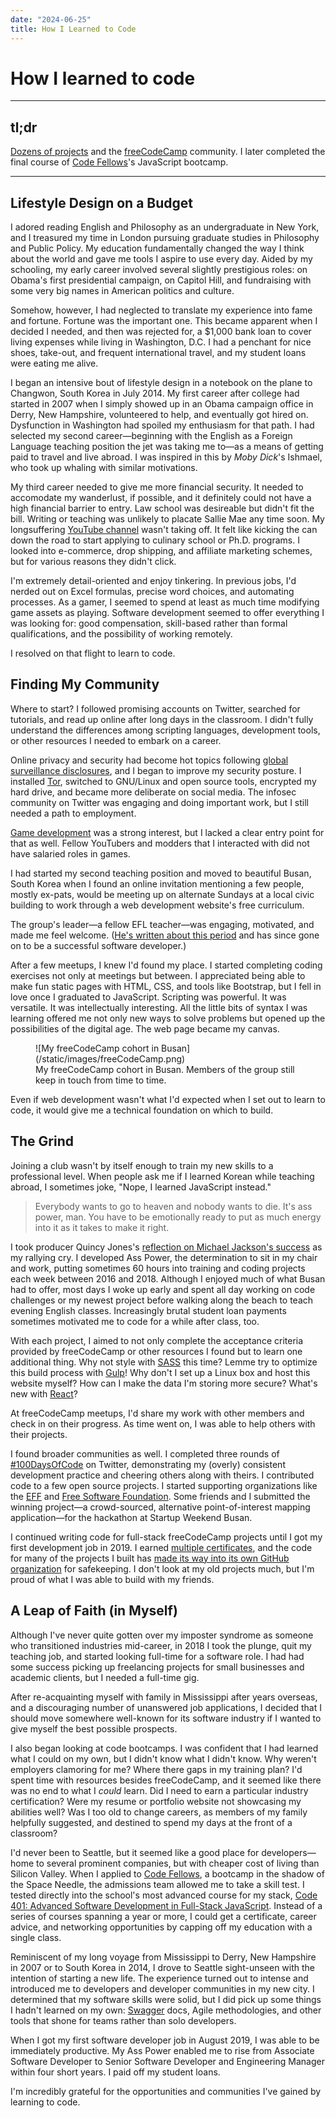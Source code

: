 ```yaml
---
date: "2024-06-25"
title: How I Learned to Code
---
```


# How I learned to code

---

## tl;dr

[Dozens of projects](https://github.com/orgs/CharmedSatyr-freeCodeCamp/repositories?type=all)
and the [freeCodeCamp](https://www.freeCodeCamp.org) community. I later
completed the final course of [Code Fellows](https://www.codefellows.org/)'s
JavaScript bootcamp.

---

## Lifestyle Design on a Budget

I adored reading English and Philosophy as an undergraduate in New York, and I
treasured my time in London pursuing graduate studies in Philosophy and Public
Policy. My education fundamentally changed the way I think about the world and
gave me tools I aspire to use every day. Aided by my schooling, my early career
involved several slightly prestigious roles: on Obama's first presidential
campaign, on Capitol Hill, and fundraising with some very big names in American
politics and culture.

Somehow, however, I had neglected to translate my experience into fame and
fortune. Fortune was the important one. This became apparent when I decided I
needed, and then was rejected for, a $1,000 bank loan to cover living expenses
while living in Washington, D.C. I had a penchant for nice shoes, take-out, and
frequent international travel, and my student loans were eating me alive.

I began an intensive bout of lifestyle design in a notebook on the plane to
Changwon, South Korea in July 2014. My first career after college had started in
2007 when I simply showed up in an Obama campaign office in Derry, New
Hampshire, volunteered to help, and eventually got hired on. Dysfunction in
Washington had spoiled my enthusiasm for that path. I had selected my second
career—beginning with the English as a Foreign Language teaching position the
jet was taking me to—as a means of getting paid to travel and live abroad. I was
inspired in this by _Moby Dick_'s Ishmael, who took up whaling with similar
motivations.

My third career needed to give me more financial security. It needed to
accomodate my wanderlust, if possible, and it definitely could not have a high
financial barrier to entry. Law school was desireable but didn't fit the bill.
Writing or teaching was unlikely to placate Sallie Mae any time soon. My
longsuffering [YouTube channel](https://www.youtube.com/user/wenwrendogaming)
wasn't taking off. It felt like kicking the can down the road to start applying
to culinary school or Ph.D. programs. I looked into e-commerce, drop shipping,
and affiliate marketing schemes, but for various reasons they didn't click.

I'm extremely detail-oriented and enjoy tinkering. In previous jobs, I'd nerded
out on Excel formulas, precise word choices, and automating processes. As a
gamer, I seemed to spend at least as much time modifying game assets as playing.
Software development seemed to offer everything I was looking for: good
compensation, skill-based rather than formal qualifications, and the possibility
of working remotely.

I resolved on that flight to learn to code.

## Finding My Community

Where to start? I followed promising accounts on Twitter, searched for
tutorials, and read up online after long days in the classroom. I didn't fully
understand the differences among scripting languages, development tools, or
other resources I needed to embark on a career.

Online privacy and security had become hot topics following
[global surveillance disclosures](https://en.wikipedia.org/wiki/2010s_global_surveillance_disclosures),
and I began to improve my security posture. I installed
[Tor](https://www.torproject.org/), switched to GNU/Linux and open source tools,
encrypted my hard drive, and became more deliberate on social media. The infosec
community on Twitter was engaging and doing important work, but I still needed a
path to employment.

[Game development](/games) was a strong interest, but I lacked a clear entry
point for that as well. Fellow YouTubers and modders that I interacted with did
not have salaried roles in games.

I had started my second teaching position and moved to beautiful Busan, South
Korea when I found an online invitation mentioning a few people, mostly ex-pats,
would be meeting up on alternate Sundays at a local civic building to work
through a web development website's free curriculum.

The group's leader—a fellow EFL teacher—was engaging, motivated, and made me
feel welcome.
([He's written about this period](https://www.freecodecamp.org/news/south-korea-will-pay-you-to-learn-coding-5947fa625659/)
and has since gone on to be a successful software developer.)

After a few meetups, I knew I'd found my place. I started completing coding
exercises not only at meetings but between. I appreciated being able to make fun
static pages with HTML, CSS, and tools like Bootstrap, but I fell in love once I
graduated to JavaScript. Scripting was powerful. It was versatile. It was
intellectually interesting. All the little bits of syntax I was learning offered
me not only new ways to solve problems but opened up the possibilities of the
digital age. The web page became my canvas.

<figure>
	![My freeCodeCamp cohort in Busan](/static/images/freeCodeCamp.png)
	<figcaption>
		My freeCodeCamp cohort in Busan. Members of the group still keep in touch
		from time to time.
	</figcaption>
</figure>

Even if web development wasn't what I'd expected when I set out to learn to
code, it would give me a technical foundation on which to build.

## The Grind

Joining a club wasn't by itself enough to train my new skills to a professional
level. When people ask me if I learned Korean while teaching abroad, I sometimes
joke, "Nope, I learned JavaScript instead."

> Everybody wants to go to heaven and nobody wants to die. It's ass power, man.
> You have to be emotionally ready to put as much energy into it as it takes to
> make it right.

I took producer Quincy Jones's
[reflection on Michael Jackson's success](https://www.worldradiohistory.com/Archive-All-Music/Musician/1980/1981/Musician-1981-09.pdf)
as my rallying cry. I developed Ass Power, the determination to sit in my chair
and work, putting sometimes 60 hours into training and coding projects each week
between 2016 and 2018. Although I enjoyed much of what Busan had to offer, most
days I woke up early and spent all day working on code challenges or my newest
project before walking along the beach to teach evening English classes.
Increasingly brutal student loan payments sometimes motivated me to code for a
while after class, too.

With each project, I aimed to not only complete the acceptance criteria provided
by freeCodeCamp or other resources I found but to learn one additional thing.
Why not style with [SASS](https://sass-lang.com/) this time? Lemme try to
optimize this build process with [Gulp](https://gulpjs.com/)! Why don't I set up
a Linux box and host this website myself? How can I make the data I'm storing
more secure? What's new with [React](https://react.dev/)?

At freeCodeCamp meetups, I'd share my work with other members and check in on
their progress. As time went on, I was able to help others with their projects.

I found broader communities as well. I completed three rounds of
[#100DaysOfCode](https://x.com/hashtag/100daysofcode) on Twitter, demonstrating
my (overly) consistent development practice and cheering others along with
theirs. I contributed code to a few open source projects. I started supporting
organizations like the [EFF](https://www.eff.org) and
[Free Software Foundation](https://fsf.org). Some friends and I submitted the
winning project—a crowd-sourced, alternative point-of-interest mapping
application—for the hackathon at Startup Weekend Busan.

I continued writing code for full-stack freeCodeCamp projects until I got my
first development job in 2019. I earned
[multiple certificates](https://www.freecodecamp.org/charmedsatyr), and the code
for many of the projects I built has
[made its way into its own GitHub organization](https://github.com/CharmedSatyr-freeCodeCamp)
for safekeeping. I don't look at my old projects much, but I'm proud of what I
was able to build with my friends.

## A Leap of Faith (in Myself)

Although I've never quite gotten over my imposter syndrome as someone who
transitioned industries mid-career, in 2018 I took the plunge, quit my teaching
job, and started looking full-time for a software role. I had had some success
picking up freelancing projects for small businesses and academic clients, but I
needed a full-time gig.

After re-acquainting myself with family in Mississippi after years overseas, and
a discouraging number of unanswered job applications, I decided that I should
move somewhere well-known for its software industry if I wanted to give myself
the best possible prospects.

I also began looking at code bootcamps. I was confident that I had learned what
I could on my own, but I didn't know what I didn't know. Why weren't employers
clamoring for me? Where there gaps in my training plan? I'd spent time with
resources besides freeCodeCamp, and it seemed like there was no end to what I
_could_ learn. Did I need to earn a particular industry certification? Were my
resume or portfolio website not showcasing my abilities well? Was I too old to
change careers, as members of my family helpfully suggested, and destined to
spend my days at the front of a classroom?

I'd never been to Seattle, but it seemed like a good place for developers—home
to several prominent companies, but with cheaper cost of living than Silicon
Valley. When I applied to [Code Fellows](https://www.codefellows.org/), a
bootcamp in the shadow of the Space Needle, the admissions team allowed me to
take a skill test. I tested directly into the school's most advanced course for
my stack,
[Code 401: Advanced Software Development in Full-Stack JavaScript](https://www.codefellows.org/courses/code-401/advanced-software-development-in-full-stack-javascript/).
Instead of a series of courses spanning a year or more, I could get a
certificate, career advice, and networking opportunities by capping off my
education with a single class.

Reminiscent of my long voyage from Mississippi to Derry, New Hampshire in 2007
or to South Korea in 2014, I drove to Seattle sight-unseen with the intention of
starting a new life. The experience turned out to intense and introduced me to
developers and developer communities in my new city. I determined that my
software skills were solid, but I did pick up some things I hadn't learned on my
own: [Swagger](https://swagger.io/) docs, Agile methodologies, and other tools
that shone for teams rather than solo developers.

When I got my first software developer job in August 2019, I was able to be
immediately productive. My Ass Power enabled me to rise from Associate Software
Developer to Senior Software Developer and Engineering Manager within four short
years. I paid off my student loans.

I'm incredibly grateful for the opportunities and communities I've gained by
learning to code.
